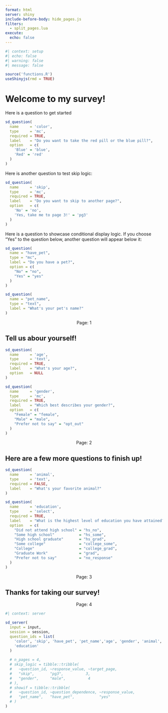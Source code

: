 ```yaml
---
format: html
server: shiny
include-before-body: hide_pages.js
filters:
  - split_pages.lua
execute: 
  echo: false
---
```


```r
#| context: setup
#| echo: false
#| warning: false
#| message: false

source('functions.R')
useShinyjs(rmd = TRUE)
```

::: {#welcome .sd-page}

# Welcome to my survey! 

Here is a question to get started 

```r
sd_question(
  name     = 'color',
  type     = 'mc',
  required = TRUE,
  label    = "Do you want to take the red pill or the blue pill?",
  option   = c(
    'Blue' = 'blue', 
    'Red' = 'red'
  )
)
```

Here is another question to test skip logic:

```r
sd_question(
  name     = 'skip',
  type     = 'mc',
  required = TRUE,
  label    = "Do you want to skip to another page?",
  option   = c(
    'No' = 'no', 
    'Yes, take me to page 3!' = 'pg3'
  )
)
```

Here is a question to showcase conditional display logic. If you choose "Yes" to the question below, another question will appear below it:

```r
sd_question(
  name = "have_pet",
  type = "mc",
  label = "Do you have a pet?",
  option = c(
    "No" = "no",
    "Yes" = "yes"
  )
)

sd_question(
  name = "pet_name",
  type = "text",
  label = "What's your pet's name?"
)
```

<center>
Page: 1
</center>

:::

::: {#demographics .sd-page}

## Tell us abour yourself!

```r
sd_question(
  name     = 'age',
  type     = 'text',
  required = TRUE,
  label    = "What's your age?",
  option   = NULL
)

sd_question(
  name     = 'gender',
  type     = 'mc',
  required = TRUE,
  label    = "Which best describes your gender?",
  option   = c(
    "Female" = "female",
    "Male" = "male",
    "Prefer not to say" = "opt_out"
  )
)
```

<center>
Page: 2
</center>

:::

::: {#animals .sd-page}

## Here are a few more questions to finish up!

```r
sd_question(
  name     = 'animal',
  type     = 'text',
  required = FALSE,
  label    = "What's your favorite animal?"
)

sd_question(
  name     = 'education',
  type     = 'select',
  required = TRUE,
  label    = "What is the highest level of education you have attained?",
  option   = c(
    "Did not attend high school" = "hs_no",
    "Some high school"           = "hs_some",
    "High school graduate"       = "hs_grad",
    "Some college"               = "college_some",
    "College"                    = "college_grad",
    "Graduate Work"              = "grad",
    "Prefer not to say"          = "no_response"
  )
)
```

<center>
Page: 3
</center>

:::

::: {#end .sd-page}

## Thanks for taking our survey!

<center>
Page: 4
</center>

:::

```r
#| context: server

sd_server(
  input = input,
  session = session,
  question_ids = list(
    'color', 'skip', 'have_pet', 'pet_name','age', 'gender', 'animal',
    'education'
  )
  
  # n_pages = 4,
  # skip_logic = tibble::tribble(
  #   ~question_id, ~response_value, ~target_page,
  #   "skip",       "pg3",          3,
  #   "gender",     "male",          4
  # ),
  # showif = tibble::tribble(
  #   ~question_id, ~question_dependence, ~response_value,
  #   "pet_name",   "have_pet",           "yes"
  # )
)
```
